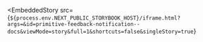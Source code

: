 
<EmbeddedStory
  src={`${process.env.NEXT_PUBLIC_STORYBOOK_HOST}/iframe.html?args=&id=primitive-feedback-notification--docs&viewMode=story&full=1&shortcuts=false&singleStory=true`}
></EmbeddedStory>